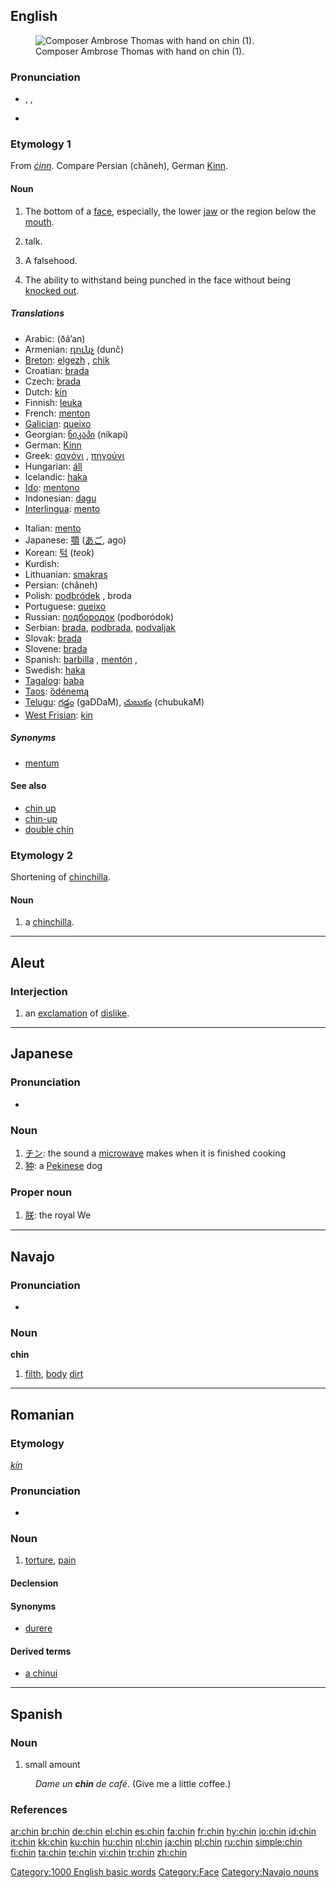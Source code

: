 {{also|Chin}}
==English==
[[Image:Ambroise Thomas 2.jpg|thumb|right|Composer Ambrose Thomas with hand on chin (1).]]

===Pronunciation===
* {{enPR|chĭn}}, {{IPA|/tʃɪn/}}, {{SAMPA|/tSIn/}}
* {{audio|en-us-chin.ogg|Audio (US)}}
*: {{rhymes|ɪn}}

===Etymology 1===
From {{etyl|ang}} ''[[cinn|ċinn]]''. Compare Persian {{fa-Arab|[[چانه]]}} (châneh), German [[Kinn]].

====Noun====
{{en-noun}}

# The bottom of a [[face]], especially, the lower [[jaw]] or the region below the [[mouth]].
# {{slang|US}} talk.
# {{slang|UK}} A falsehood.
# {{boxing|uncountable}} The ability to withstand being punched in the face without being [[knock out|knocked out]].

=====Translations=====
{{trans-top|bottom of a face}}
* Arabic: {{Arab|[[ذقن|ذَقَن]]}} (ðá’an) {{f}}
* Armenian: [[դունչ]] (dunč)
* [[Breton]]: [[elgezh]] {{f}}, [[chik]] {{m}}
* Croatian: [[brada]]
* Czech: [[brada]] {{f}}
* Dutch: [[kin]]
* Finnish: [[leuka]]
* French: [[menton]] {{m}}
* [[Galician]]: [[queixo]] {{m}}
* Georgian: [[ნიკაპი]] (nikapi)
* German: [[Kinn]] {{n}}
* Greek: [[σαγόνι]] {{n}}, [[πηγούνι]] {{n}}
* Hungarian: [[áll]]
* Icelandic: [[haka]] {{f}}
* [[Ido]]: [[mentono]]
* Indonesian: [[dagu]]
* [[Interlingua]]: [[mento]]
{{trans-mid}}
* Italian: [[mento]] {{m}}
* Japanese: [[顎]] ([[あご]], ago)
* Korean: [[턱]] (''teok'')
* Kurdish: {{KUchar|[[چه‌ناگه‌]]}}
* Lithuanian: [[smakras]] {{m}}
* Persian: {{fa-Arab|[[چانه]]}} (châneh)
* Polish: [[podbródek]] {{m}}, broda {{f}}
* Portuguese: [[queixo]] {{m}}
* Russian: [[подбородок]] (podboródok) {{m}}
* Serbian: [[brada]], [[podbrada]], [[podvaljak]]
* Slovak: [[brada#Slovak|brada]] {{f}}
* Slovene: [[brada]] {{f}}
* Spanish: [[barbilla]] {{f}}, [[mentón]] {{m}}, {{t|es|pera|f}}
* Swedish: [[haka]] {{c}}
* [[Tagalog]]: [[baba#Tagalog|baba]]
* [[Taos]]: [[ȍdénemą]]
* [[Telugu]]: [[గడ్డం]] (gaDDaM), [[చుబుకం]] (chubukaM)
* [[West Frisian]]: [[kin]]
{{trans-bottom}}

=====Synonyms=====
* [[mentum]]

====See also====
* [[chin up]]
* [[chin-up]]
* [[double chin]]

===Etymology 2===
Shortening of [[chinchilla]].

====Noun====
{{en-noun}}

# {{endearing}} a [[chinchilla]].

[[Category:1000 English basic words]]
[[Category:Face]]

----

==Aleut==

===Interjection===
{{infl|ale|interjection}}

# an [[exclamation]] of [[dislike]].

----

==Japanese==

===Pronunciation===
* {{IPA|[cɕin]|lang=ja}}

===Noun===
{{ja-noun|r|hira=ちん}}

# [[チン]]: the sound a [[microwave]] makes when it is finished cooking
# [[狆]]: a [[Pekinese]] dog

===Proper noun===
{{ja-pos|r|proper|hira=ちん}}

# [[朕]]: the royal We

----

==Navajo==

===Pronunciation===
* {{IPA|[ʧʰɪ̀n]|lang=nv}}

===Noun===
'''chin'''

# [[filth]], [[body]] [[dirt]]

[[Category:Navajo nouns]]

----

==Romanian==

===Etymology===
{{etyl|hu|ro}} ''[[kín]]''

===Pronunciation===
* {{IPA|[kin]|lang=ro}}

===Noun===
{{ro-noun|gend=n|pl=chinuri}}

# [[torture]], [[pain]]

====Declension====
{{ro-noun-n|pl=chinuri|def=chinul}}

====Synonyms====
* [[durere]]

====Derived terms====
* [[chinui|a chinui]]

----

==Spanish==

===Noun===
{{es-noun-m|pl=chines}}

# {{context|Dominican Republic|slang|lang=es}} small amount
: ''Dame un '''chin''' de café''. (Give me a little coffee.)

===References===
{{User:Bequw/como-hablamos}}

[[ar:chin]]
[[br:chin]]
[[de:chin]]
[[el:chin]]
[[es:chin]]
[[fa:chin]]
[[fr:chin]]
[[hy:chin]]
[[io:chin]]
[[id:chin]]
[[it:chin]]
[[kk:chin]]
[[ku:chin]]
[[hu:chin]]
[[nl:chin]]
[[ja:chin]]
[[pl:chin]]
[[ru:chin]]
[[simple:chin]]
[[fi:chin]]
[[ta:chin]]
[[te:chin]]
[[vi:chin]]
[[tr:chin]]
[[zh:chin]]